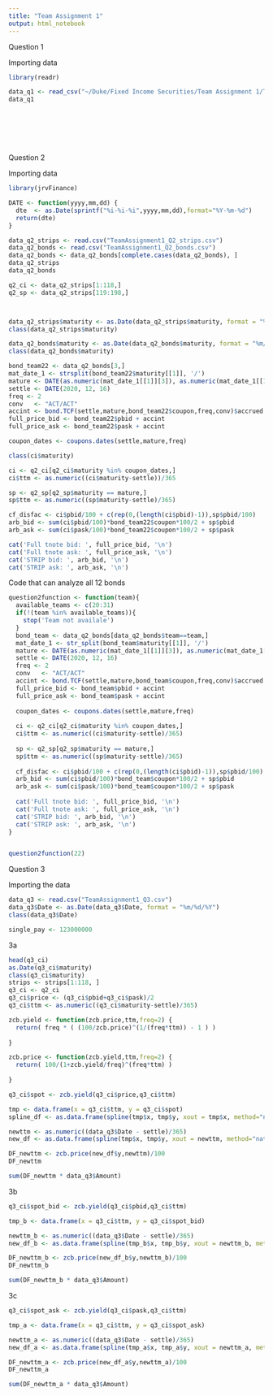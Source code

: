 ---
title: "Team Assignment 1"
output: html_notebook
---

Question 1

Importing data

```{r}
library(readr)

data_q1 <- read_csv("~/Duke/Fixed Income Securities/Team Assignment 1/TeamAssignment1_Q1.csv")
data_q1
```

```{r}
```


```{r}
```


```{r}
```


```{r}
```


```{r}
```


```{r}
```


Question 2

Importing data

```{r}
library(jrvFinance)

DATE <- function(yyyy,mm,dd) {
  dte  <- as.Date(sprintf("%i-%i-%i",yyyy,mm,dd),format="%Y-%m-%d")
  return(dte)
}

data_q2_strips <- read.csv("TeamAssignment1_Q2_strips.csv")
data_q2_bonds <- read.csv("TeamAssignment1_Q2_bonds.csv")
data_q2_bonds <- data_q2_bonds[complete.cases(data_q2_bonds), ]
data_q2_strips
data_q2_bonds

q2_ci <- data_q2_strips[1:118,]
q2_sp <- data_q2_strips[119:198,]



data_q2_strips$maturity <- as.Date(data_q2_strips$maturity, format = "%m/%d/%Y")
class(data_q2_strips$maturity)

data_q2_bonds$maturity <- as.Date(data_q2_bonds$maturity, format = "%m/%d/%Y")
class(data_q2_bonds$maturity)
```


```{r}

bond_team22 <- data_q2_bonds[3,]
mat_date_1 <- strsplit(bond_team22$maturity[[1]], '/')
mature <- DATE(as.numeric(mat_date_1[[1]][3]), as.numeric(mat_date_1[[1]][1]), as.numeric(mat_date_1[[1]][2]))
settle <- DATE(2020, 12, 16)
freq <- 2
conv   <- "ACT/ACT"
accint <- bond.TCF(settle,mature,bond_team22$coupon,freq,conv)$accrued
full_price_bid <- bond_team22$pbid + accint
full_price_ask <- bond_team22$pask + accint

coupon_dates <- coupons.dates(settle,mature,freq)

class(ci$maturity)

ci <- q2_ci[q2_ci$maturity %in% coupon_dates,]
ci$ttm <- as.numeric((ci$maturity-settle))/365

sp <- q2_sp[q2_sp$maturity == mature,]
sp$ttm <- as.numeric((sp$maturity-settle)/365)

cf_disfac <- ci$pbid/100 + c(rep(0,(length(ci$pbid)-1)),sp$pbid/100)
arb_bid <- sum(ci$pbid/100)*bond_team22$coupon*100/2 + sp$pbid
arb_ask <- sum(ci$pask/100)*bond_team22$coupon*100/2 + sp$pask

cat('Full tnote bid: ', full_price_bid, '\n')
cat('Full tnote ask: ', full_price_ask, '\n')
cat('STRIP bid: ', arb_bid, '\n')
cat('STRIP ask: ', arb_ask, '\n')

```

Code that can analyze all 12 bonds

```{r}

question2function <- function(team){
  available_teams <- c(20:31)
  if(!(team %in% available_teams)){
    stop('Team not availale')
  }
  bond_team <- data_q2_bonds[data_q2_bonds$team==team,]
  mat_date_1 <- str_split(bond_team$maturity[[1]], '/')
  mature <- DATE(as.numeric(mat_date_1[[1]][3]), as.numeric(mat_date_1[[1]][1]), as.numeric(mat_date_1[[1]][2]))
  settle <- DATE(2020, 12, 16)
  freq <- 2
  conv   <- "ACT/ACT"
  accint <- bond.TCF(settle,mature,bond_team$coupon,freq,conv)$accrued
  full_price_bid <- bond_team$pbid + accint
  full_price_ask <- bond_team$pask + accint
  
  coupon_dates <- coupons.dates(settle,mature,freq)
  
  ci <- q2_ci[q2_ci$maturity %in% coupon_dates,]
  ci$ttm <- as.numeric((ci$maturity-settle)/365)
  
  sp <- q2_sp[q2_sp$maturity == mature,]
  sp$ttm <- as.numeric((sp$maturity-settle)/365)
  
  cf_disfac <- ci$pbid/100 + c(rep(0,(length(ci$pbid)-1)),sp$pbid/100)
  arb_bid <- sum(ci$pbid/100)*bond_team$coupon*100/2 + sp$pbid
  arb_ask <- sum(ci$pask/100)*bond_team$coupon*100/2 + sp$pask
  
  cat('Full tnote bid: ', full_price_bid, '\n')
  cat('Full tnote ask: ', full_price_ask, '\n')
  cat('STRIP bid: ', arb_bid, '\n')
  cat('STRIP ask: ', arb_ask, '\n')
}


question2function(22)
```

Question 3

Importing the data

```{r}

data_q3 <- read.csv("TeamAssignment1_Q3.csv")
data_q3$Date <- as.Date(data_q3$Date, format = "%m/%d/%Y")
class(data_q3$Date)
```


```{r}
single_pay <- 123000000
```


3a

```{r}
head(q3_ci)
as.Date(q3_ci$maturity)
class(q3_ci$maturity)
strips <- strips[1:118, ]
q3_ci <- q2_ci
q3_ci$price <- (q3_ci$pbid+q3_ci$pask)/2
q3_ci$ttm <- as.numeric((q3_ci$maturity-settle)/365)

zcb.yield <- function(zcb.price,ttm,freq=2) {
  return( freq * ( (100/zcb.price)^(1/(freq*ttm)) - 1 ) )
  
}

zcb.price <- function(zcb.yield,ttm,freq=2) {
  return( 100/(1+zcb.yield/freq)^(freq*ttm) )
  
}

q3_ci$spot <- zcb.yield(q3_ci$price,q3_ci$ttm)

tmp <- data.frame(x = q3_ci$ttm, y = q3_ci$spot) 
spline_df <- as.data.frame(spline(tmp$x, tmp$y, xout = tmp$x, method="natural"))

newttm <- as.numeric((data_q3$Date - settle)/365)
new_df <- as.data.frame(spline(tmp$x, tmp$y, xout = newttm, method="natural"))

DF_newttm <- zcb.price(new_df$y,newttm)/100
DF_newttm

sum(DF_newttm * data_q3$Amount)
```

3b

```{r}

q3_ci$spot_bid <- zcb.yield(q3_ci$pbid,q3_ci$ttm)

tmp_b <- data.frame(x = q3_ci$ttm, y = q3_ci$spot_bid) 

newttm_b <- as.numeric((data_q3$Date - settle)/365)
new_df_b <- as.data.frame(spline(tmp_b$x, tmp_b$y, xout = newttm_b, method="natural"))

DF_newttm_b <- zcb.price(new_df_b$y,newttm_b)/100
DF_newttm_b

sum(DF_newttm_b * data_q3$Amount)

```

3c

```{r}

q3_ci$spot_ask <- zcb.yield(q3_ci$pask,q3_ci$ttm)

tmp_a <- data.frame(x = q3_ci$ttm, y = q3_ci$spot_ask) 

newttm_a <- as.numeric((data_q3$Date - settle)/365)
new_df_a <- as.data.frame(spline(tmp_a$x, tmp_a$y, xout = newttm_a, method="natural"))

DF_newttm_a <- zcb.price(new_df_a$y,newttm_a)/100
DF_newttm_a

sum(DF_newttm_a * data_q3$Amount)


```


```{r}
```


```{r}
```

